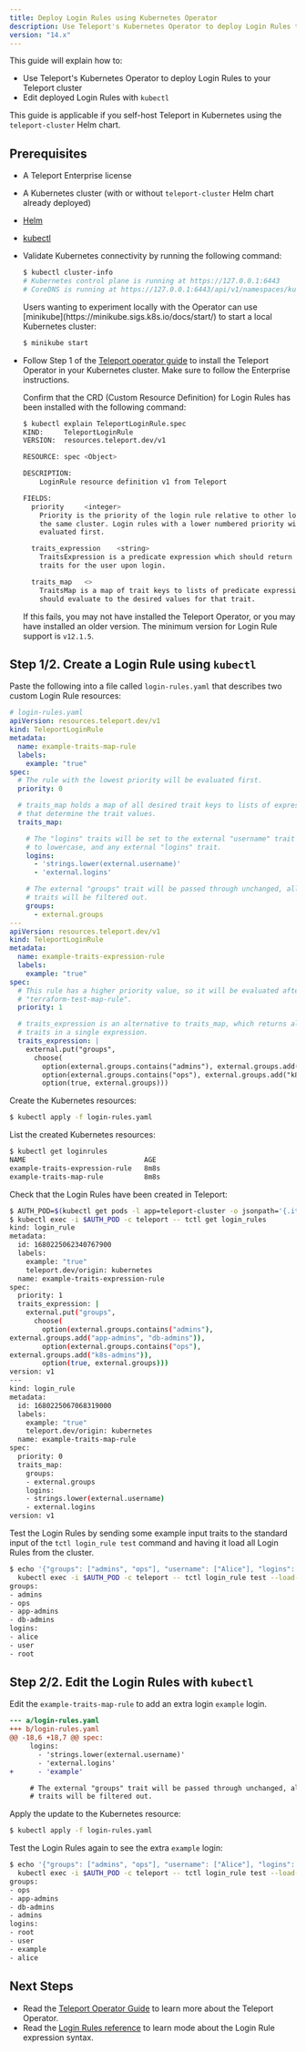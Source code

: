 ```yaml
---
title: Deploy Login Rules using Kubernetes Operator 
description: Use Teleport's Kubernetes Operator to deploy Login Rules to your cluster
version: "14.x"
---
```


This guide will explain how to:

- Use Teleport's Kubernetes Operator to deploy Login Rules to your Teleport cluster
- Edit deployed Login Rules with `kubectl`

This guide is applicable if you self-host Teleport in Kubernetes using the
`teleport-cluster` Helm chart.

## Prerequisites

- A Teleport Enterprise license

- A Kubernetes cluster (with or without `teleport-cluster` Helm chart already deployed)

- [Helm](https://helm.sh/docs/intro/quickstart/)

- [kubectl](https://kubernetes.io/docs/tasks/tools/)

- Validate Kubernetes connectivity by running the following command:

  ```bash
  $ kubectl cluster-info
  # Kubernetes control plane is running at https://127.0.0.1:6443
  # CoreDNS is running at https://127.0.0.1:6443/api/v1/namespaces/kube-system/services/kube-dns:dns/proxy
  ```

  <Tip>
    Users wanting to experiment locally with the Operator can use [minikube](https://minikube.sigs.k8s.io/docs/start/)
    to start a local Kubernetes cluster:

    ```bash
    $ minikube start
    ```
  </Tip>

- Follow Step 1 of the
  [Teleport operator guide](/docs/ver/14.x/management/dynamic-resources/teleport-operator#step-13-install-teleport-cluster-helm-chart-with-the-operator)
  to install the Teleport Operator in your Kubernetes cluster.
  Make sure to follow the Enterprise instructions.

  Confirm that the CRD (Custom Resource Definition) for Login Rules has been
  installed with the following command:

  ```bash
  $ kubectl explain TeleportLoginRule.spec
  KIND:     TeleportLoginRule
  VERSION:  resources.teleport.dev/v1

  RESOURCE: spec <Object>

  DESCRIPTION:
      LoginRule resource definition v1 from Teleport

  FIELDS:
    priority     <integer>
      Priority is the priority of the login rule relative to other login rules in
      the same cluster. Login rules with a lower numbered priority will be
      evaluated first.

    traits_expression    <string>
      TraitsExpression is a predicate expression which should return the desired
      traits for the user upon login.

    traits_map   <>
      TraitsMap is a map of trait keys to lists of predicate expressions which
      should evaluate to the desired values for that trait.
  ```

  If this fails, you may not have installed the Teleport Operator, or you may have
  installed an older version.
  The minimum version for Login Rule support is `v12.1.5`.

## Step 1/2. Create a Login Rule using `kubectl`

Paste the following into a file called `login-rules.yaml` that describes two
custom Login Rule resources:

```yaml
# login-rules.yaml
apiVersion: resources.teleport.dev/v1
kind: TeleportLoginRule
metadata:
  name: example-traits-map-rule
  labels:
    example: "true"
spec:
  # The rule with the lowest priority will be evaluated first.
  priority: 0

  # traits_map holds a map of all desired trait keys to lists of expressions
  # that determine the trait values.
  traits_map:

    # The "logins" traits will be set to the external "username" trait converted
    # to lowercase, and any external "logins" trait.
    logins:
      - 'strings.lower(external.username)'
      - 'external.logins'

    # The external "groups" trait will be passed through unchanged, all other
    # traits will be filtered out.
    groups:
      - external.groups
---
apiVersion: resources.teleport.dev/v1
kind: TeleportLoginRule
metadata:
  name: example-traits-expression-rule
  labels:
    example: "true"
spec:
  # This rule has a higher priority value, so it will be evaluated after the
  # "terraform-test-map-rule".
  priority: 1

  # traits_expression is an alternative to traits_map, which returns all desired
  # traits in a single expression.
  traits_expression: |
    external.put("groups",
      choose(
        option(external.groups.contains("admins"), external.groups.add("app-admins", "db-admins")),
        option(external.groups.contains("ops"), external.groups.add("k8s-admins")),
        option(true, external.groups)))
```

Create the Kubernetes resources:

```bash
$ kubectl apply -f login-rules.yaml
```

List the created Kubernetes resources:

```bash
$ kubectl get loginrules
NAME                             AGE
example-traits-expression-rule   8m8s
example-traits-map-rule          8m8s
```

Check that the Login Rules have been created in Teleport:

```bash
$ AUTH_POD=$(kubectl get pods -l app=teleport-cluster -o jsonpath='{.items[0].metadata.name}')
$ kubectl exec -i $AUTH_POD -c teleport -- tctl get login_rules
kind: login_rule
metadata:
  id: 1680225062340767900
  labels:
    example: "true"
    teleport.dev/origin: kubernetes
  name: example-traits-expression-rule
spec:
  priority: 1
  traits_expression: |
    external.put("groups",
      choose(
        option(external.groups.contains("admins"),
external.groups.add("app-admins", "db-admins")),
        option(external.groups.contains("ops"),
external.groups.add("k8s-admins")),
        option(true, external.groups)))
version: v1
---
kind: login_rule
metadata:
  id: 1680225067068319000
  labels:
    example: "true"
    teleport.dev/origin: kubernetes
  name: example-traits-map-rule
spec:
  priority: 0
  traits_map:
    groups:
    - external.groups
    logins:
    - strings.lower(external.username)
    - external.logins
version: v1
```

Test the Login Rules by sending some example input traits to the standard input
of the `tctl login_rule test` command and having it load all Login Rules from
the cluster.

```bash
$ echo '{"groups": ["admins", "ops"], "username": ["Alice"], "logins": ["user", "root"]}' | \
  kubectl exec -i $AUTH_POD -c teleport -- tctl login_rule test --load-from-cluster
groups:
- admins
- ops
- app-admins
- db-admins
logins:
- alice
- user
- root
```

## Step 2/2. Edit the Login Rules with `kubectl`

Edit the `example-traits-map-rule` to add an extra login `example` login.

```diff
--- a/login-rules.yaml
+++ b/login-rules.yaml
@@ -18,6 +18,7 @@ spec:
     logins:
       - 'strings.lower(external.username)'
       - 'external.logins'
+      - 'example'

     # The external "groups" trait will be passed through unchanged, all other
     # traits will be filtered out.
```

Apply the update to the Kubernetes resource:

```bash
$ kubectl apply -f login-rules.yaml
```

Test the Login Rules again to see the extra `example` login:

```bash
$ echo '{"groups": ["admins", "ops"], "username": ["Alice"], "logins": ["user", "root"]}' | \
  kubectl exec -i $AUTH_POD -c teleport -- tctl login_rule test --load-from-cluster
groups:
- ops
- app-admins
- db-admins
- admins
logins:
- root
- user
- example
- alice
```

## Next Steps

- Read the [Teleport Operator Guide](/docs/ver/14.x/management/dynamic-resources/teleport-operator) to
  learn more about the Teleport Operator.
- Read the [Login Rules reference](/docs/ver/14.x/access-controls/login-rules/reference) to learn mode about the
  Login Rule expression syntax.
